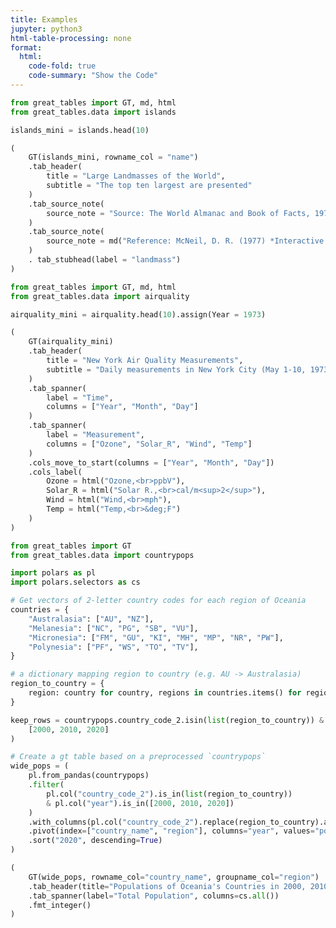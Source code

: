 ```yaml
---
title: Examples
jupyter: python3
html-table-processing: none
format:
  html:
    code-fold: true
    code-summary: "Show the Code"
---
```


:::::: {.column-page}
::::: {.grid}

:::{.g-col-6}

```python
from great_tables import GT, md, html
from great_tables.data import islands

islands_mini = islands.head(10)

(
    GT(islands_mini, rowname_col = "name")
    .tab_header(
        title = "Large Landmasses of the World",
        subtitle = "The top ten largest are presented"
    )
    .tab_source_note(
        source_note = "Source: The World Almanac and Book of Facts, 1975, page 406."
    )
    .tab_source_note(
        source_note = md("Reference: McNeil, D. R. (1977) *Interactive Data Analysis*. Wiley.")
    )
    . tab_stubhead(label = "landmass")
)
```

:::
:::{.g-col-6}

```python
from great_tables import GT, md, html
from great_tables.data import airquality

airquality_mini = airquality.head(10).assign(Year = 1973)

(
    GT(airquality_mini)
    .tab_header(
        title = "New York Air Quality Measurements",
        subtitle = "Daily measurements in New York City (May 1-10, 1973)"
    )
    .tab_spanner(
        label = "Time",
        columns = ["Year", "Month", "Day"]
    )
    .tab_spanner(
        label = "Measurement",
        columns = ["Ozone", "Solar_R", "Wind", "Temp"]
    )
    .cols_move_to_start(columns = ["Year", "Month", "Day"])
    .cols_label(
        Ozone = html("Ozone,<br>ppbV"),
        Solar_R = html("Solar R.,<br>cal/m<sup>2</sup>"),
        Wind = html("Wind,<br>mph"),
        Temp = html("Temp,<br>&deg;F")
    )
)
```

:::

:::{.g-col-6}

```python
from great_tables import GT
from great_tables.data import countrypops

import polars as pl
import polars.selectors as cs

# Get vectors of 2-letter country codes for each region of Oceania
countries = {
    "Australasia": ["AU", "NZ"],
    "Melanesia": ["NC", "PG", "SB", "VU"],
    "Micronesia": ["FM", "GU", "KI", "MH", "MP", "NR", "PW"],
    "Polynesia": ["PF", "WS", "TO", "TV"],
}

# a dictionary mapping region to country (e.g. AU -> Australasia)
region_to_country = {
    region: country for country, regions in countries.items() for region in regions
}

keep_rows = countrypops.country_code_2.isin(list(region_to_country)) & countrypops.year.isin(
    [2000, 2010, 2020]
)

# Create a gt table based on a preprocessed `countrypops`
wide_pops = (
    pl.from_pandas(countrypops)
    .filter(
        pl.col("country_code_2").is_in(list(region_to_country))
        & pl.col("year").is_in([2000, 2010, 2020])
    )
    .with_columns(pl.col("country_code_2").replace(region_to_country).alias("region"))
    .pivot(index=["country_name", "region"], columns="year", values="population")
    .sort("2020", descending=True)
)

(
    GT(wide_pops, rowname_col="country_name", groupname_col="region")
    .tab_header(title="Populations of Oceania's Countries in 2000, 2010, and 2020")
    .tab_spanner(label="Total Population", columns=cs.all())
    .fmt_integer()
)
```

:::

:::::
::::::
